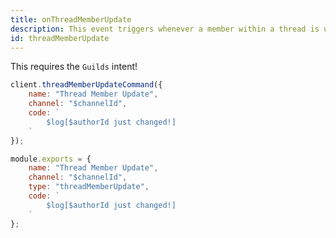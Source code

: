 ```yaml
---
title: onThreadMemberUpdate
description: This event triggers whenever a member within a thread is updated.
id: threadMemberUpdate
---
```



<Aside title="Intents">

This requires the `Guilds` intent!

</Aside>

<Example>

<div slot="default">

```js
client.threadMemberUpdateCommand({
    name: "Thread Member Update",
    channel: "$channelId",
    code: `
        $log[$authorId just changed!]
    `
});
```

</div>
<div slot="handler">

```js
module.exports = {
    name: "Thread Member Update",
    channel: "$channelId",
    type: "threadMemberUpdate",
    code: `
        $log[$authorId just changed!]
    `
};
```

</div>
</Example>